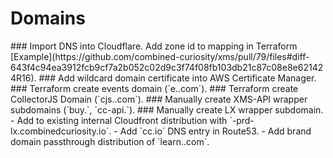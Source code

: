 
# Domains

<Steps>
### Import DNS into Cloudflare.
  Add zone id to mapping in Terraform [Example](https://github.com/combined-curiosity/xms/pull/79/files#diff-643f4c94ea3912fcb9cf7a2b052c02d9c3f74f08fb103db21c87c08e8e621424R16).
### Add wildcard domain certificate into AWS Certificate Manager.
### Terraform create events domain (`e.<brand domain>.com`).
### Terraform create CollectorJS Domain (`cjs.<brand domain>.com`).
### Manually create XMS-API wrapper subdomains (`buy.`, `cc-api.`).
### Manually create LX wrapper subdomain.
  - Add to existing internal Cloudfront distribution with `<brand>-prd-lx.combinedcuriosity.io`.
  - Add `cc.io` DNS entry in Route53.
  - Add brand domain passthrough distribution of `learn.<brand domain>.com`.
</Steps>